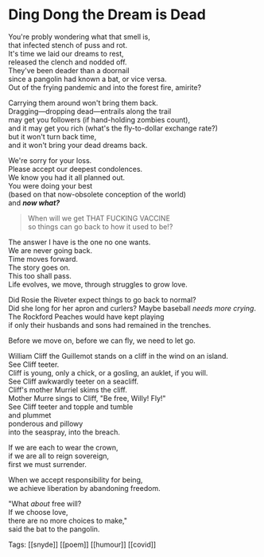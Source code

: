 # Ding Dong the Dream is Dead

You're probly wondering what that smell is, \
that infected stench of puss and rot. \
It's time we laid our dreams to rest, \
released the clench and nodded off. \
They've been deader than a doornail \
since a pangolin had known a bat, or vice versa. \
Out of the frying pandemic and into the forest fire, amirite?

Carrying them around won't bring them back. \
Dragging—dropping dead—entrails along the trail \
may get you followers (if hand-holding zombies count), \
and it may get you rich (what's the fly-to-dollar exchange rate?) \
but it won't turn back time, \
and it won't bring your dead dreams back.

We're sorry for your loss. \
Please accept our deepest condolences. \
We know you had it all planned out. \
You were doing your best \
(based on that now-obsolete conception of the world) \
and **_now what?_**

> When will we get THAT FUCKING VACCINE \
> so things can go back to how it used to be!?

The answer I have is the one no one wants. \
We are never going back. \
Time moves forward. \
The story goes on. \
This too shall pass. \
Life evolves, we move, through struggles to grow love.

Did Rosie the Riveter expect things to go back to normal? \
Did she long for her apron and curlers?
Maybe baseball _needs more crying_. \
The Rockford Peaches would have kept playing \
if only their husbands and sons had remained in the trenches.

Before we move on, before we can fly, we need to let go.

William Cliff the Guillemot stands on a cliff in the wind on an island. \
See Cliff teeter. \
Cliff is young, only a chick, or a gosling, an auklet, if you will. \
See Cliff awkwardly teeter on a seacliff. \
Cliff's mother Murriel skims the cliff. \
Mother Murre sings to Cliff, "Be free, Willy! Fly!" \
See Cliff teeter and topple and tumble \
and plummet \
ponderous and pillowy \
into the seaspray, into the breach.

If we are each to wear the crown, \
if we are all to reign sovereign, \
first we must surrender.

When we accept responsibility for being, \
we achieve liberation by abandoning freedom.

"What _about_ free will? \
If we choose love, \
there are no more choices to make," \
said the bat to the pangolin.

Tags: [[snyde]] [[poem]] [[humour]] [[covid]]
